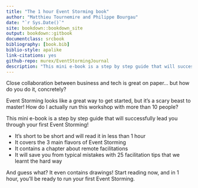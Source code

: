 ```yaml
--- 
title: "The 1 hour Event Storming book"
author: "Matthieu Tournemire and Philippe Bourgau"
date: "`r Sys.Date()`"
site: bookdown::bookdown_site
output: bookdown::gitbook
documentclass: srcbook  
bibliography: [book.bib]
biblio-style: apalike
link-citations: yes
github-repo: murex/EventStormingJournal
description: "This mini e-book is a step by step guide that will successfully lead you through your first Event Storming!"
---
```

Close collaboration between business and tech is great on paper... but how do you do it, concretely?

Event Storming looks like a great way to get started, but it's a scary beast to master! How do I actually run this workshop with more than 10 people?

This mini e-book is a step by step guide that will successfully lead you through your first Event Storming!

* It's short to be short and will read it in less than 1 hour
* It covers the 3 main flavors of Event Storming
* It contains a chapter about remote facilitations
* It will save you from typical mistakes with 25 facilitation tips that we learnt the hard way

And guess what? It even contains drawings! Start reading now, and in 1 hour, you'll be ready to run your first Event Storming.
